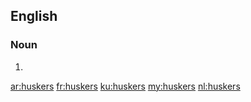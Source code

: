 ==English==

===Noun===
{{head|en}}

# {{plural of|husker}}

[[ar:huskers]]
[[fr:huskers]]
[[ku:huskers]]
[[my:huskers]]
[[nl:huskers]]